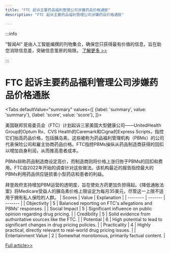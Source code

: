 ```yaml
---
title: "FTC 起诉主要药品福利管理公司涉嫌药品价格通胀"
description: "FTC 起诉主要药品福利管理公司涉嫌药品价格通胀"

---
```



:::info

“智闻AI“ 是由人工智能编撰的刊物集合，确保您只获得最有价值的信息，旨在助您消除信息差，突破信息茧房的局限。  [了解更多 >>](/)

:::

# FTC 起诉主要药品福利管理公司涉嫌药品价格通胀


<Tabs
	defaultValue="summary"
	values={[
	{label: 'summary', value: 'summary'},
	{label: 'score', value: 'score'},
]}>
<TabItem value="summary">


美国联邦贸易委员会（FTC）计划起诉三家美国大型健康公司——UnitedHealth Group的Optum Rx、CVS Health的Caremark和Cigna的Express Scripts，指控它们抬高药品价格，包括胰岛素。这些被称为药品福利管理机构（PBMs）的公司代表保险公司和雇主协商药品价格。FTC指控PBMs操纵从药品制造商获得的回扣以增加自身利润，从而推高患者成本。

PBMs辩称药品制造商设定高价，而制造商则将价格上涨归咎于PBMs的回扣和费用。FTC自2022年开始的调查针对这些做法。该机构最近的报告指控最大的PBMs利用药品供应链损害小型药店和患者的利益。

拜登政府支持增加PBM运营的透明度，旨在使处方药更加负担得起。《降低通胀法案》将Medicare受益人的胰岛素价格上限设定为每月35美元，尽管这一上限不适用于拥有私人保险的人群。
</TabItem>
<TabItem value="score">
	| Scores     | Value   | Explanation |
	| -------- | ------- | ------- |
	| Objectivity  | 5    | Balanced reporting on FTC's allegations and PBMs' responses.    |
	| Social Impact | 5     | Significant influence on public opinion regarding drug pricing.    |
	| Credibility    | 5    | Solid evidence from authoritative sources like the FTC.    |
	| Potential    | 6    | High potential to lead to significant changes in drug pricing policies.    |
	| Practicality    | 4    | Highly practical, directly relevant to real-world drug pricing issues.    |
	| Entertainment Value    | 2    | Somewhat monotonous, primarily factual content.    |
</TabItem>
</Tabs>

[Full article>>](https://www.cnbc.com/2024/07/10/ftc-to-sue-pbms-over-drug-prices-including-insulin.html)
